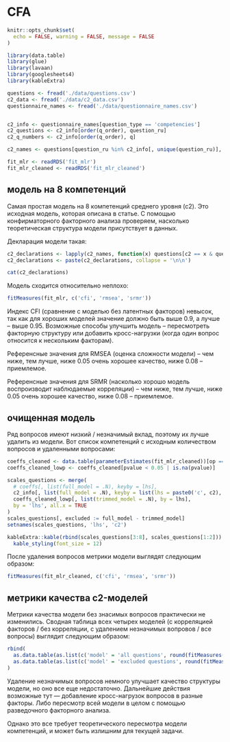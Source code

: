 # CFA {#cfa}

```r
knitr::opts_chunk$set(
  echo = FALSE, warning = FALSE, message = FALSE
)
```


```r
library(data.table)
library(glue)
library(lavaan)
library(googlesheets4)
library(kableExtra)

questions <- fread('./data/questions.csv')
c2_data <- fread('./data/c2_data.csv')
questionnaire_names <- fread('./data/questionnaire_names.csv')


c2_info <- questionnaire_names[question_type == 'competencies']
c2_questions <- c2_info[order(q_order), question_ru]
c2_q_numbers <- c2_info[order(q_order), q]

c2_names <- questions[question_ru %in% c2_info[, unique(question_ru)], sort(unique(c2))]

fit_mlr <- readRDS('fit_mlr')
fit_mlr_cleaned <- readRDS('fit_mlr_cleaned')
```


## модель на 8 компетенций

Самая простая модель на 8 компетенций среднего уровня (с2). Это исходная модель, которая описана в статье. С помощью конфирматорного факторного анализа проверяем, насколько теоретическая структура модели присутствует в данных.

Декларация модели такая:

```r
c2_declarations <- lapply(c2_names, function(x) questions[c2 == x & question_ru %in% c2_questions, paste(glue('c{x} =~'), paste(q, collapse = ' + '))])
c2_declarations <- paste(c2_declarations, collapse = '\n\n')

cat(c2_declarations)
```

Модель сходится относительно неплохо:

```r
fitMeasures(fit_mlr, c('cfi', 'rmsea', 'srmr'))
```

Индекс CFI (сравнение с моделью без латентных факторов) невысок, так как для хороших моделей значение должно быть выше 0.9, а лучше -- выше 0.95. 
Возможные способы улучшить модель -- пересмотреть факторную структуру или добавить кросс-нагрузки (когда один вопрос относится к нескольким факторам).

Референсные значения для RMSEA (оценка сложности модели) -- чем ниже, тем лучше, ниже 0.05 очень хорошее качество, ниже 0.08 -- приемлемое.

Референсные значения для SRMR (насколько хорошо модель воспроизводит наблюдаемые корреляции) -- чем ниже, тем лучше, ниже 0.05 очень хорошее качество, ниже 0.08 -- приемлемое.


## очищенная модель 

Ряд вопросов имеют низкий / незначимый вклад, поэтому их лучше удалить из модели. Вот список компетенций с исходным количеством вопросов и удаленными вопросами:

```r
coeffs_cleaned <- data.table(parameterEstimates(fit_mlr_cleaned))[op == '=~']
coeffs_cleaned_lowp <- coeffs_cleaned[pvalue < 0.05 | is.na(pvalue)]

scales_questions <- merge(
  # coeffs[, list(full_model = .N), keyby = lhs],
  c2_info[, list(full_model = .N), keyby = list(lhs = paste0('c', c2), C1, C2)],
  coeffs_cleaned_lowp[, list(trimmed_model = .N), by = lhs],
  by = 'lhs', all.x = TRUE
)
scales_questions[, excluded := full_model - trimmed_model]
setnames(scales_questions, 'lhs', 'c2')

kableExtra::kable(rbind(scales_questions[3:8], scales_questions[1:2])) %>%
  kable_styling(font_size = 12)
```

После удаления вопросов метрики модели выглядят следующим образом:

```r
fitMeasures(fit_mlr_cleaned, c('cfi', 'rmsea', 'srmr'))
```


## метрики качества c2-моделей

Метрики качества модели без знасимых вопросов практически не изменились. Сводная таблица всех четырех моделей (с корреляцией факторов / без корреляции, с удалением незначимых вопровов / все вопросы) выглядит следующим образом:

```r
rbind(
  as.data.table(as.list(c('model' = 'all questions', round(fitMeasures(fit_mlr, c('cfi', 'rmsea', 'srmr')), 3)))),
  as.data.table(as.list(c('model' = 'excluded questions', round(fitMeasures(fit_mlr_cleaned, c('cfi', 'rmsea', 'srmr')), 3))))
)
```

Удаление незначимых вопросов немного улучшает качество структуры модели, но оно все еще недостаточно. Дальнейшие действия возможные тут --- добавление кросс-нагрузок вопросов в разные факторы. Либо пересмотр всей модели в целом с помощью разведочного факторного анализа.

Однако это все требует теоретического пересмотра модели компетенций, и может быть излишним для текущей задачи.



